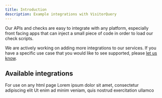 ```yaml
---
title: Introduction
description: Example integrations with VisitorQuery
---
```


Our APIs and checks are easy to integrate with any platform, especially front facing apps that can inject a small piece of code in order to load our check scripts.

We are actively working on adding more integrations to our services. If you have a specific use case that you would like to see supported, please [let us know](https://visitorquery.com/support).

## Available integrations

<CardGroup cols={2}>
  <Card title="Web" icon="html5" href="/integrations/web">
    For use on any html page
  </Card>
  <Card title="React" icon="react">
    Lorem ipsum dolor sit amet, consectetur adipiscing elit
  </Card>
  <Card title="WHMCS" icon="whmcs">
    Ut enim ad minim veniam, quis nostrud exercitation ullamco
  </Card>
</CardGroup>